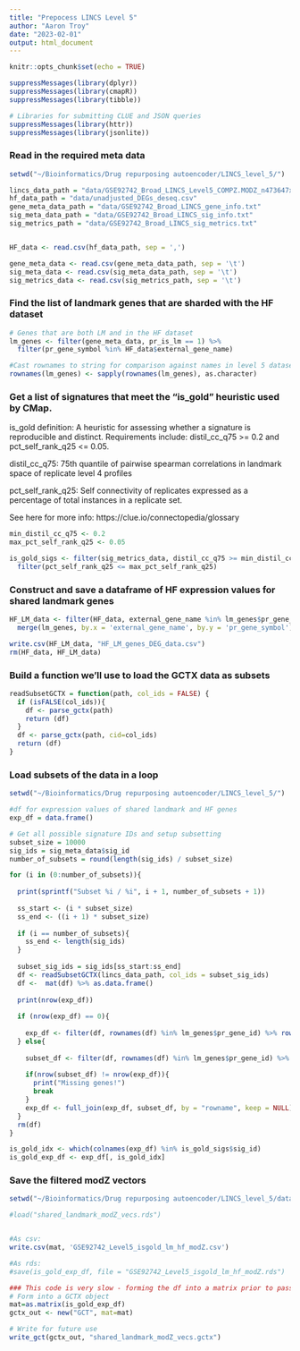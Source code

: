 ```yaml
---
title: "Prepocess LINCS Level 5"
author: "Aaron Troy"
date: "2023-02-01"
output: html_document
---
```


```r
knitr::opts_chunk$set(echo = TRUE)
```

```r
suppressMessages(library(dplyr))
suppressMessages(library(cmapR))
suppressMessages(library(tibble))

# Libraries for submitting CLUE and JSON queries 
suppressMessages(library(httr))
suppressMessages(library(jsonlite))

```
### Read in the required meta data

```r
setwd("~/Bioinformatics/Drug repurposing autoencoder/LINCS_level_5/")

lincs_data_path = "data/GSE92742_Broad_LINCS_Level5_COMPZ.MODZ_n473647x12328.gctx"
hf_data_path = "data/unadjusted_DEGs_deseq.csv"
gene_meta_data_path = "data/GSE92742_Broad_LINCS_gene_info.txt"
sig_meta_data_path = "data/GSE92742_Broad_LINCS_sig_info.txt"
sig_metrics_path = "data/GSE92742_Broad_LINCS_sig_metrics.txt"


HF_data <- read.csv(hf_data_path, sep = ',')

gene_meta_data <- read.csv(gene_meta_data_path, sep = '\t')
sig_meta_data <- read.csv(sig_meta_data_path, sep = '\t')
sig_metrics_data <- read.csv(sig_metrics_path, sep = '\t')


```

### Find the list of landmark genes that are sharded with the HF dataset
```r

# Genes that are both LM and in the HF dataset 
lm_genes <- filter(gene_meta_data, pr_is_lm == 1) %>%
  filter(pr_gene_symbol %in% HF_data$external_gene_name)

#Cast rownames to string for comparison against names in level 5 dataset 
rownames(lm_genes) <- sapply(rownames(lm_genes), as.character)
```

### Get a list of signatures that meet the "is_gold" heuristic used by CMap. 
is_gold definition: A heuristic for assessing whether a signature is reproducible and distinct. Requirements include: distil_cc_q75 >= 0.2 and pct_self_rank_q25 <= 0.05. 

distil_cc_q75: 75th quantile of pairwise spearman correlations in landmark space of replicate level 4 profiles

pct_self_rank_q25: Self connectivity of replicates expressed as a percentage of total instances in a replicate set.

See here for more info: https://clue.io/connectopedia/glossary
```r

min_distil_cc_q75 <- 0.2
max_pct_self_rank_q25 <- 0.05

is_gold_sigs <- filter(sig_metrics_data, distil_cc_q75 >= min_distil_cc_q75) %>%
  filter(pct_self_rank_q25 <= max_pct_self_rank_q25) 

```


### Construct and save a dataframe of HF expression values for shared landmark genes
```r
HF_LM_data <- filter(HF_data, external_gene_name %in% lm_genes$pr_gene_symbol) %>%
  merge(lm_genes, by.x = 'external_gene_name', by.y = 'pr_gene_symbol')

write.csv(HF_LM_data, "HF_LM_genes_DEG_data.csv")
rm(HF_data, HF_LM_data)
```


### Build a function we'll use to load the GCTX data as subsets 


```r

readSubsetGCTX = function(path, col_ids = FALSE) {
  if (isFALSE(col_ids)){
    df <- parse_gctx(path)
    return (df)  
  }
  df <- parse_gctx(path, cid=col_ids)
  return (df)
}
```

### Load subsets of the data in a loop

```r
setwd("~/Bioinformatics/Drug repurposing autoencoder/LINCS_level_5/")

#df for expression values of shared landmark and HF genes 
exp_df = data.frame()

# Get all possible signature IDs and setup subsetting
subset_size = 10000
sig_ids = sig_meta_data$sig_id
number_of_subsets = round(length(sig_ids) / subset_size) 

for (i in (0:number_of_subsets)){
  
  print(sprintf("Subset %i / %i", i + 1, number_of_subsets + 1))
  
  ss_start <- (i * subset_size)
  ss_end <- ((i + 1) * subset_size)
  
  if (i == number_of_subsets){
    ss_end <- length(sig_ids)
  }
  
  subset_sig_ids = sig_ids[ss_start:ss_end]
  df <- readSubsetGCTX(lincs_data_path, col_ids = subset_sig_ids)
  df <-  mat(df) %>% as.data.frame()
  
  print(nrow(exp_df))
 
  if (nrow(exp_df) == 0){
    
    exp_df <- filter(df, rownames(df) %in% lm_genes$pr_gene_id) %>% rownames_to_column()
  } else{
    
    subset_df <- filter(df, rownames(df) %in% lm_genes$pr_gene_id) %>% rownames_to_column()
    
    if(nrow(subset_df) != nrow(exp_df)){
      print("Missing genes!")
      break
    }
    exp_df <- full_join(exp_df, subset_df, by = "rowname", keep = NULL)
  }
  rm(df)
}

is_gold_idx <- which(colnames(exp_df) %in% is_gold_sigs$sig_id)
is_gold_exp_df <- exp_df[, is_gold_idx]

```
### Save the filtered modZ vectors
```r
setwd("~/Bioinformatics/Drug repurposing autoencoder/LINCS_level_5/data")

#load("shared_landmark_modZ_vecs.rds")


#As csv: 
write.csv(mat, 'GSE92742_Level5_isgold_lm_hf_modZ.csv')

#As rds:
#save(is_gold_exp_df, file = "GSE92742_Level5_isgold_lm_hf_modZ.rds")

### This code is very slow - forming the df into a matrix prior to passing to the gctx constructor is a driver. 
# Form into a GCTX object
mat=as.matrix(is_gold_exp_df)
gctx_out <- new("GCT", mat=mat)

# Write for future use
write_gct(gctx_out, "shared_landmark_modZ_vecs.gctx")

```